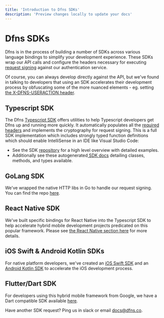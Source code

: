```yaml
---
title: 'Introduction to Dfns SDKs'
description: 'Preview changes locally to update your docs'
---
```



# Dfns SDKs

Dfns is in the process of building a number of SDKs across various language bindings to simplify your development experience. These SDKs wrap our API calls and configure the headers necessary for executing [request signing](../advanced-topics/authentication/request-signing) against our authentication service.

Of course, you can always develop directly against the API, but we've found in talking to developers that using an SDK accelerates their development process by obfuscating some of the more nuanced elements - eg. setting [the X-DFNS-USERACTION header](../advanced-topics/authentication/request-headers).&#x20;

## Typescript SDK

The Dfns [Typescript SDK](https://github.com/dfns/dfns-sdk-ts)  offers utilities to help Typescript developers get Dfns up and running more quickly.  It automatically populates all the [required headers](../advanced-topics/authentication/request-headers) and implements the cryptography for request signing.   This is a full SDK implementation which includes strongly typed function definitions which should enable IntelliSense in an IDE like Visual Studio Code:

* See the SDK [repository](https://github.com/dfns/dfns-sdk-ts) for a high level overview with detailed examples.&#x20;
* Additionally see these autogenerated[ SDK docs](https://dfns.github.io/dfns-sdk-ts/) detailing classes, methods, and types available.

## GoLang SDK

We've wrapped the native HTTP libs in Go to handle our request signing.  You can find the repo [here](https://github.com/dfns/dfns-sdk-go). &#x20;

## React Native SDK

We've built specific bindings for React Native into the Typescript SDK to help accelerate hybrid mobile development projects predicated on this popular framework.  Please see [the React Native section here](https://github.com/dfns/dfns-sdk-ts/tree/m/packages/sdk-react-native) for more details.&#x20;

## iOS Swift & Android Kotlin SDKs

For native platform developers, we've created an [iOS Swift SDK](https://github.com/dfns/dfns-sdk-swift) and an [Android Kotlin SDK](https://github.com/dfns/dfns-sdk-kotlin) to accelerate the iOS development process. &#x20;

## Flutter/Dart SDK

For developers using this hybrid mobile framework from Google, we have a Dart compatible SDK available [here](https://github.com/dfns/dfns-sdk-flutter).&#x20;



Have another SDK request?  Ping us in slack or email [docs@dfns.co](https://emailto:docs@dfns.co).&#x20;
